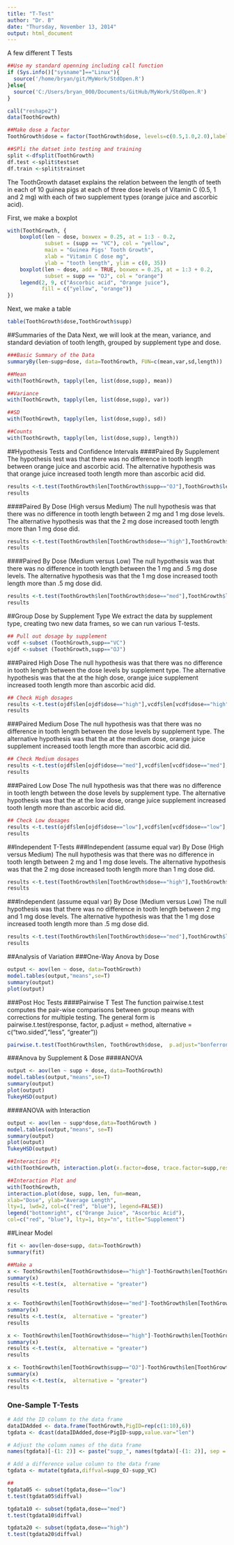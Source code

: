 ```yaml
---
title: "T-Test"
author: "Dr. B"
date: "Thursday, November 13, 2014"
output: html_document
---
```


A few different T Tests
```r
##Use my standard openning including call function
if (Sys.info()["sysname"]=="Linux"){
  source('/home/bryan/git/MyWork/StdOpen.R')     
}else{
  source('C:/Users/bryan_000/Documents/GitHub/MyWork/StdOpen.R')   
}

call("reshape2")
data(ToothGrowth)

##Make dose a factor
ToothGrowth$dose = factor(ToothGrowth$dose, levels=c(0.5,1.0,2.0),labels=c("low","med","high"))

##SPli the datset into testing and training
split <-dfsplit(ToothGrowth)
df.test <-split$testset
df.train <-split$trainset
```

The ToothGrowth dataset explains the relation between the length of teeth in each of 10 guinea pigs at each of three dose levels of Vitamin C (0.5, 1 and 2 mg) with each of two supplement types (orange juice and ascorbic acid). 

First, we make a boxplot
```r
with(ToothGrowth, {
    boxplot(len ~ dose, boxwex = 0.25, at = 1:3 - 0.2,
            subset = (supp == "VC"), col = "yellow",
            main = "Guinea Pigs' Tooth Growth",
            xlab = "Vitamin C dose mg",
            ylab = "tooth length", ylim = c(0, 35))
    boxplot(len ~ dose, add = TRUE, boxwex = 0.25, at = 1:3 + 0.2,
            subset = supp == "OJ", col = "orange")
    legend(2, 9, c("Ascorbic acid", "Orange juice"),
           fill = c("yellow", "orange"))
})
```

Next, we make a table
```r
table(ToothGrowth$dose,ToothGrowth$supp)
```

##Summaries of the Data
Next, we will look at the mean, variance, and standard deviation of tooth length, grouped by supplement type and dose.
```r
###Basic Summary of the Data 
summaryBy(len~supp+dose, data=ToothGrowth, FUN=c(mean,var,sd,length))

##Mean
with(ToothGrowth, tapply(len, list(dose,supp), mean))

##Variance
with(ToothGrowth, tapply(len, list(dose,supp), var))

##SD
with(ToothGrowth, tapply(len, list(dose,supp), sd))

##Counts
with(ToothGrowth, tapply(len, list(dose,supp), length))
```

##Hypothesis Tests and Confidence Intervals
####Paired By Supplement
The hypothesis test was that there was no difference in tooth length between orange juice and ascorbic acid.  The alternative hypothesis was that orange juice increased tooth length more than ascorbic acid did.
```r
results <-t.test(ToothGrowth$len[ToothGrowth$supp=="OJ"],ToothGrowth$len[ToothGrowth$supp=="VC"],paired=TRUE, alternative = "greater")
results
```

####Paired By Dose (High versus Medium)
The null hypothesis was that there was no difference in tooth length between 2 mg and 1 mg dose levels.  The alternative hypothesis was that the 2 mg dose increased tooth length more than 1 mg dose did.
```r
results <-t.test(ToothGrowth$len[ToothGrowth$dose=="high"],ToothGrowth$len[ToothGrowth$dose=="med"],paired=TRUE, alternative = "greater")
results
```

####Paired By Dose (Medium versus Low)
The null hypothesis was that there was no difference in tooth length between the 1 mg and .5 mg dose levels.  The alternative hypothesis was that the 1 mg dose increased tooth length more than .5 mg dose did.
```r
results <-t.test(ToothGrowth$len[ToothGrowth$dose=="med"],ToothGrowth$len[ToothGrowth$dose=="low"],paired=TRUE, alternative = "greater")
results
```

##Group Dose by Supplement Type
We extract the data by supplement type, creating two new data frames, so we can run various T-tests. 
```r
## Pull out dosage by supplement
vcdf <-subset (ToothGrowth,supp=="VC")
ojdf <-subset (ToothGrowth,supp=="OJ")
```

###Paired High Dose
The null hypothesis was that there was no difference in tooth length between the dose levels by supplement type.  The alternative hypothesis was that the at the high dose, orange juice supplement increased tooth length more than ascorbic acid did.
```r
## Check High dosages
results <-t.test(ojdf$len[ojdf$dose=="high"],vcdf$len[vcdf$dose=="high"],paired=TRUE, alternative = "greater")
results
```

###Paired Medium Dose
The null hypothesis was that there was no difference in tooth length between the dose levels by supplement type.  The alternative hypothesis was that the at the medium dose, orange juice supplement increased tooth length more than ascorbic acid did.
```r
## Check Medium dosages
results <-t.test(ojdf$len[ojdf$dose=="med"],vcdf$len[vcdf$dose=="med"],paired=TRUE, alternative = "greater")
results
```

###Paired Low Dose
The null hypothesis was that there was no difference in tooth length between the dose levels by supplement type.  The alternative hypothesis was that the at the low dose, orange juice supplement increased tooth length more than ascorbic acid did.
```r
## Check Low dosages
results <-t.test(ojdf$len[ojdf$dose=="low"],vcdf$len[vcdf$dose=="low"],paired=TRUE, alternative = "greater")
results
```

##Independent T-Tests
###Independent (assume equal var) By Dose (High versus Medium)
The null hypothesis was that there was no difference in tooth length between 2 mg and 1 mg dose levels.  The alternative hypothesis was that the 2 mg dose increased tooth length more than 1 mg dose did.
```r
results <-t.test(ToothGrowth$len[ToothGrowth$dose=="high"],ToothGrowth$len[ToothGrowth$dose=="med"],var.equal=TRUE, alternative = "greater")
results
```

###Independent (assume equal var) By Dose (Medium versus Low)
The null hypothesis was that there was no difference in tooth length between 2 mg and 1 mg dose levels.  The alternative hypothesis was that the 1 mg dose increased tooth length more than .5 mg dose did.
```r
results <-t.test(ToothGrowth$len[ToothGrowth$dose=="med"],ToothGrowth$len[ToothGrowth$dose=="low"],var.equal=TRUE, alternative = "greater")
results
```

##Analysis of Variation
###One-Way Anova by Dose
```r
output <- aov(len ~ dose, data=ToothGrowth)
model.tables(output,"means",se=T)
summary(output)
plot(output)
```

###Post Hoc Tests
####Pairwise T Test
The function pairwise.t.test computes the pair-wise comparisons between group means with corrections for multiple testing. The general form is pairwise.t.test(response, factor, p.adjust = method, alternative = c("two.sided","less", "greater"))
```r
pairwise.t.test(ToothGrowth$len, ToothGrowth$dose,  p.adjust="bonferroni")
```

###Anova by Supplement & Dose
####ANOVA
```r
output <- aov(len ~ supp + dose, data=ToothGrowth)
model.tables(output,"means",se=T)
summary(output)
plot(output)
TukeyHSD(output)
```

####ANOVA with Interaction
```r
output <- aov(len ~ supp*dose,data=ToothGrowth )
model.tables(output,"means", se=T)
summary(output)
plot(output)
TukeyHSD(output)

##Interaction Plt
with(ToothGrowth, interaction.plot(x.factor=dose, trace.factor=supp,response=len, fun=mean, type="b", legend=T, ylab="Tooth Length", main="Interaction Plot", pch=c(1,19)))

##Interaction Plot and 
with(ToothGrowth,
interaction.plot(dose, supp, len, fun=mean,
xlab="Dose", ylab="Average Length",
lty=1, lwd=2, col=c("red", "blue"), legend=FALSE))
legend("bottomright", c("Orange Juice", "Ascorbic Acid"),
col=c("red", "blue"), lty=1, bty="n", title="Supplement")

```

##Linear Model
```r
fit <- aov(len~dose+supp, data=ToothGrowth)
summary(fit)
```


```r
##Make a 
x <- ToothGrowth$len[ToothGrowth$dose=="high"]-ToothGrowth$len[ToothGrowth$dose=="med"]
summary(x)
results <-t.test(x,  alternative = "greater")
results

x <- ToothGrowth$len[ToothGrowth$dose=="med"]-ToothGrowth$len[ToothGrowth$dose=="low"]
summary(x)
results <-t.test(x,  alternative = "greater")
results

x <- ToothGrowth$len[ToothGrowth$dose=="high"]-ToothGrowth$len[ToothGrowth$dose=="low"]
summary(x)
results <-t.test(x,  alternative = "greater")
results

x <- ToothGrowth$len[ToothGrowth$supp=="OJ"]-ToothGrowth$len[ToothGrowth$supp=="VC"]
summary(x)
results <-t.test(x,  alternative = "greater")
results
```

### One-Sample T-Tests
```r
# Add the ID column to the data frame
dataIDAdded <- data.frame(ToothGrowth,PigID=rep(c(1:10),6))
tgdata <- dcast(dataIDAdded,dose+PigID~supp,value.var="len")

# Adjust the column names of the data frame
names(tgdata)[-(1: 2)] <- paste("supp_", names(tgdata)[-(1: 2)], sep = "")

# Add a difference value column to the data frame
tgdata <- mutate(tgdata,diffval=supp_OJ-supp_VC)

##
tgdata05 <- subset(tgdata,dose=="low")
t.test(tgdata05$diffval)

tgdata10 <- subset(tgdata,dose=="med")
t.test(tgdata10$diffval)

tgdata20 <- subset(tgdata,dose=="high")
t.test(tgdata20$diffval)
```
